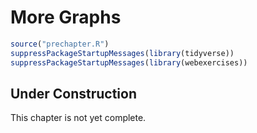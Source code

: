 # More Graphs {#sec-more-graphs-chapter}

```r
source("prechapter.R")
suppressPackageStartupMessages(library(tidyverse))
suppressPackageStartupMessages(library(webexercises))
```

::: {.callout-tip}
## Under Construction

This chapter is not yet complete.
:::

<!--
* Correlation heatmaps
* Also EDA plots for multiple categorical variables as alternatives to dot plots.
* Customizing ggplot
* Themes, code chunk captions
* Publication ready plots: ggpubr (themes and ggarrange)
-->

